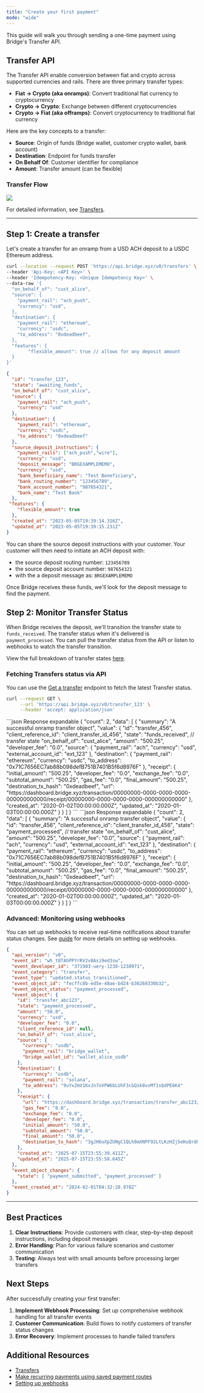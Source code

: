 ```yaml
---
title: "Create your first payment"
mode: "wide"
---
```


This guide will walk you through sending a one-time payment using Bridge's Transfer API.

## Transfer API

The Transfer API enable conversion between fiat and crypto across supported currencies and rails. There are three primary transfer types:

- **Fiat → Crypto (aka onramps)**: Convert traditional fiat currency to cryptocurrency
- **Crypto → Crypto**: Exchange between different cryptocurrencies
- **Crypto → Fiat (aka offramps)**: Convert cryptocurrency to traditional fiat currency

Here are the key concepts to a transfer:

- **Source**: Origin of funds (Bridge wallet, customer crypto wallet, bank account)
- **Destination**: Endpoint for funds transfer
- **On Behalf Of**: Customer identifier for compliance
- **Amount**: Transfer amount (can be flexible)

### Transfer Flow

![](https://files.readme.io/ab382eeec27e9c69149e4fbb3e16d0e0a1f60ba6deb472e2171e9b6f39bc1ad3-image.png)

For detailed information, see [Transfers](/orchestration/transfer/transfer).

---

## Step 1: Create a transfer

Let's create a transfer for an onramp from a USD ACH deposit to a USDC Ethereum address.

```bash Request expandable
curl --location --request POST 'https://api.bridge.xyz/v0/transfers' \
--header 'Api-Key: <API Key>' \
--header 'Idempotency-Key: <Unique Idempotency Key>' \
--data-raw '{
  "on_behalf_of": "cust_alice",
  "source": {
    "payment_rail": "ach_push",
    "currency": "usd",
  },
  "destination": {
    "payment_rail": "ethereum",
    "currency": "usdc",
    "to_address": "0xdeadbeef",
  },
  "features": {
		"flexible_amount": true // allows for any deposit amount
  }
}'
```

```json Response expandable
{
  "id": "transfer_123",
  "state": "awaiting_funds",
  "on_behalf_of": "cust_alice",
  "source": {
    "payment_rail": "ach_push",
    "currency": "usd"
  },
  "destination": {
    "payment_rail": "ethereum",
    "currency": "usdc",
    "to_address": "0xdeadbeef"
  },
  "source_deposit_instructions": {
    "payment_rails": ["ach_push","wire"],
    "currency": "usd",
    "deposit_message": "BRGEXAMPLEMEMO",
	"currency": "usd",
    "bank_beneficiary_name": "Test Beneficiary",
    "bank_routing_number": "123456789",
    "bank_account_number": "987654321",
    "bank_name": "Test Bank"
  },
 "features": {
    "flexible_amount": true
  },
  "created_at": "2023-05-05T19:39:14.316Z",
  "updated_at": "2023-05-05T19:39:15.231Z"
}
```

You can share the source deposit instructions with your customer. Your customer will then need to initiate an ACH deposit with:

- the source deposit routing number: `123456789`
- the source deposit account number: `987654321`
- with the a deposit message as:  `BRGEXAMPLEMEMO`

Once Bridge receives these funds, we'll look for the deposit message to find the payment.

## Step 2: Monitor Transfer Status

When Bridge receives the deposit, we'll transition the transfer state to `funds_received`. The transfer status when it's delivered is `payment_processed`. You can pull the transfer status from the API or listen to webhooks to watch the transfer transition.

View the full breakdown of transfer states [here](/orchestration/transfer/states).

### Fetching Transfers status via API

You can use the [Get a transfer](/api-reference/transfers/get-a-transfer) endpoint to fetch the latest Transfer status.

```bash Request expandable
curl --request GET \
     --url 'https://api.bridge.xyz/v0/transfer_123' \
     --header 'accept: application/json'
```

<Tabs>
  <Tab title="Funds received example">
    ```json Response expandable
    {
      "count": 2,
      "data": [
        {
          "summary": "A successful onramp transfer object",
          "value": {
            "id": "transfer_456",
            "client_reference_id": "client_transfer_id_456",
            "state": "funds_received", // transfer state
            "on_behalf_of": "cust_alice",
            "amount": "500.25",
            "developer_fee": "0.0",
            "source": {
              "payment_rail": "ach",
              "currency": "usd",
              "external_account_id": "ext_123"
            },
            "destination": {
              "payment_rail": "ethereum",
              "currency": "usdc",
              "to_address": "0x71C7656EC7ab88b098defB751B7401B5f6d8976F"
            },
            "receipt": {
              "initial_amount": "500.25",
              "developer_fee": "0.0",
              "exchange_fee": "0.0",
              "subtotal_amount": "500.25",
              "gas_fee": "0.0",
              "final_amount": "500.25",
              "destination_tx_hash": "0xdeadbeef",
              "url": "https://dashboard.bridge.xyz/transaction/00000000-0000-0000-0000-000000000000/receipt/00000000-0000-0000-0000-000000000000"
            },
            "created_at": "2020-01-02T00:00:00.000Z",
            "updated_at": "2020-01-03T00:00:00.000Z"
          }
        }
      ]
    }
    ```
  </Tab>
  <Tab title="Payments processed example">
    ```json Response expandable
    {
      "count": 2,
      "data": [
        {
          "summary": "A successful onramp transfer object",
          "value": {
            "id": "transfer_456",
            "client_reference_id": "client_transfer_id_456",
            "state": "payment_processed", // transfer state
            "on_behalf_of": "cust_alice",
            "amount": "500.25",
            "developer_fee": "0.0",
            "source": {
              "payment_rail": "ach",
              "currency": "usd",
              "external_account_id": "ext_123"
            },
            "destination": {
              "payment_rail": "ethereum",
              "currency": "usdc",
              "to_address": "0x71C7656EC7ab88b098defB751B7401B5f6d8976F"
            },
            "receipt": {
              "initial_amount": "500.25",
              "developer_fee": "0.0",
              "exchange_fee": "0.0",
              "subtotal_amount": "500.25",
              "gas_fee": "0.0",
              "final_amount": "500.25",
              "destination_tx_hash": "0xdeadbeef",
              "url": "https://dashboard.bridge.xyz/transaction/00000000-0000-0000-0000-000000000000/receipt/00000000-0000-0000-0000-000000000000"
            },
            "created_at": "2020-01-02T00:00:00.000Z",
            "updated_at": "2020-01-03T00:00:00.000Z"
          }
        }
      ]
    }
    ```
  </Tab>
</Tabs>

### Advanced: Monitoring using webhooks

You can set up webhooks to receive real-time notifications about transfer status changes. See [guide](/setting-up-webhooks) for more details on setting up webhooks.

```json Example webhook: payment_processed expandable
{
  "api_version": "v0",
  "event_id": "wh_t8TAhPPYrRV2v8Asi9ed3sw",
  "event_developer_id": "371983-uery-1238-1238971",
  "event_category": "transfer",
  "event_type": "updated.status_transitioned",
  "event_object_id": "fecffc8b-ed5e-48ae-bd24-b36268330b32",
  "event_object_status": "payment_processed",
  "event_object": {
    "id": "transfer_abc123",
    "state": "payment_processed",
    "amount": "50.0",
    "currency": "usd",
    "developer_fee": "0.0",
    "client_reference_id": null,
    "on_behalf_of": "cust_alice",
    "source": {
      "currency": "usdb",
      "payment_rail": "bridge_wallet",
      "bridge_wallet_id": "wallet_alice_usdb"
    },
    "destination": {
      "currency": "usdb",
      "payment_rail": "solana",
      "to_address": "9uYxZmV1KxJn7oVPW6bLUhF3cGQsk8vvMf1sQdPE6K4"
    },
    "receipt": {
      "url": "https://dashboard.bridge.xyz/transaction/transfer_abc123/receipt/receipt_xyz456",
      "gas_fee": "0.0",
      "exchange_fee": "0.0",
      "developer_fee": "0.0",
      "initial_amount": "50.0",
      "subtotal_amount": "50.0",
      "final_amount": "50.0",
      "destination_tx_hash": "3gJH6oXpZUNgC1QLh8mXNPF92LtLKzHZj5eHuQrdQAgB"
    },
    "created_at": "2025-07-15T23:55:39.411Z",
    "updated_at": "2025-07-15T23:55:58.645Z"
  },
  "event_object_changes": {
    "state": [ "payment_submitted", "payment_processed" ]
  },
  "event_created_at": "2024-02-01T04:32:28.978Z"
}
```

---

## Best Practices

1. **Clear Instructions**: Provide customers with clear, step-by-step deposit instructions, including deposit messages
2. **Error Handling**: Plan for various failure scenarios and customer communication
3. **Testing**: Always test with small amounts before processing larger transfers

## Next Steps

After successfully creating your first transfer:

1. **Implement Webhook Processing**: Set up comprehensive webhook handling for all transfer events
2. **Customer Communication**: Build flows to notify customers of transfer status changes
3. **Error Recovery**: Implement processes to handle failed transfers

## Additional Resources

- [Transfers](/orchestration/transfer/transfer)
- [Make recurring payments using saved payment routes](/get-started/movemoney/recurring)
- [Setting up webhooks](/setting-up-webhooks)